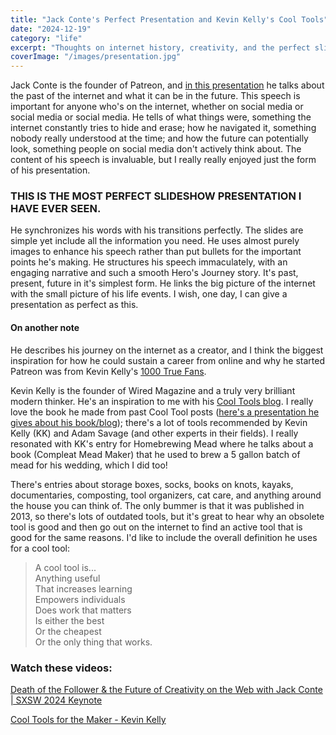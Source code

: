```yaml
---
title: "Jack Conte's Perfect Presentation and Kevin Kelly's Cool Tools"
date: "2024-12-19"
category: "life"
excerpt: "Thoughts on internet history, creativity, and the perfect slideshow"
coverImage: "/images/presentation.jpg"
---
```


Jack Conte is the founder of Patreon, and [in this presentation](https://www.youtube.com/watch?v=5zUndMfMInc) he talks about the past of the internet and what it can be in the future. This speech is important for anyone who's on the internet, whether on social media or social media or social media. He tells of what things were, something the internet constantly tries to hide and erase; how he navigated it, something nobody really understood at the time; and how the future can potentially look, something people on social media don't actively think about. The content of his speech is invaluable, but I really really enjoyed just the form of his presentation. 

### THIS IS THE MOST PERFECT SLIDESHOW PRESENTATION I HAVE EVER SEEN. 
He synchronizes his words with his transitions perfectly. The slides are simple yet include all the information you need. He uses almost purely images to enhance his speech rather than put bullets for the important points he's making. He structures his speech immaculately, with an engaging narrative and such a smooth Hero's Journey story. It's past, present, future in it's simplest form. He links the big picture of the internet with the small picture of his life events. I wish, one day, I can give a presentation as perfect as this.

#### On another note
He describes his journey on the internet as a creator, and I think the biggest inspiration for how he could sustain a career from online and why he started Patreon was from Kevin Kelly's [1000 True Fans](https://kk.org/thetechnium/1000-true-fans/). 

Kevin Kelly is the founder of Wired Magazine and a truly very brilliant modern thinker. He's an inspiration to me with his [Cool Tools blog](https://kk.org/cooltools/). I really love the book he made from past Cool Tool posts ([here's a presentation he gives about his book/blog](https://www.youtube.com/watch?v=EUsm-wdOPZI)); there's a lot of tools recommended by Kevin Kelly (KK) and Adam Savage (and other experts in their fields). I really resonated with KK's entry for Homebrewing Mead where he talks about a book (Compleat Mead Maker) that he used to brew a 5 gallon batch of mead for his wedding, which I did too!

There's entries about storage boxes, socks, books on knots, kayaks, documentaries, composting, tool organizers, cat care, and anything around the house you can think of. The only bummer is that it was published in 2013, so there's lots of outdated tools, but it's great to hear why an obsolete tool is good and then go out on the internet to find an active tool that is good for the same reasons. I'd like to include the overall definition he uses for a cool tool:

>A cool tool is...  
>Anything useful  
>That increases learning  
>Empowers individuals  
>Does work that matters  
>Is either the best  
>Or the cheapest  
>Or the only thing that works.  


### Watch these videos:

[Death of the Follower & the Future of Creativity on the Web with Jack Conte | SXSW 2024 Keynote](https://www.youtube.com/watch?v=5zUndMfMInc)

[Cool Tools for the Maker - Kevin Kelly](https://www.youtube.com/watch?v=EUsm-wdOPZI) 